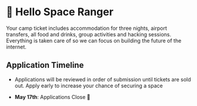 


# 👋 Hello Space Ranger

<div className="mw7">

Your camp ticket includes accommodation for three nights, airport transfers, all food and drinks, group activities and hacking sessions. Everything is taken care of so we can focus on building the future of the internet.

</div>

## Application Timeline

- Applications will be reviewed in order of submission until tickets are sold out. Apply early to increase your chance of securing a space

* **May 17th**: Applications Close 🔏

<div className="features pv4 mw7">

<Tickets />

</div>

